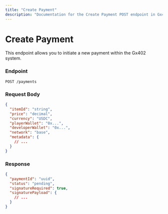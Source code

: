 ```yaml
---
title: "Create Payment"
description: "Documentation for the Create Payment POST endpoint in Gx402 API"
---
```


# Create Payment

This endpoint allows you to initiate a new payment within the Gx402 system.

### Endpoint
```
POST /payments
```

### Request Body

```json
{
  "itemId": "string",
  "price": "decimal",
  "currency": "USDC",
  "playerWallet": "0x...",
  "developerWallet": "0x...",
  "network": "base",
  "metadata": {
    // ...
  }
}
```

### Response

```json
{
  "paymentId": "uuid",
  "status": "pending",
  "signatureRequired": true,
  "signaturePayload": {
    // ...
  }
}
```